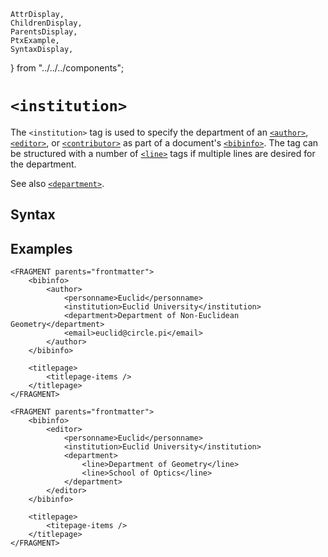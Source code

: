     AttrDisplay,
    ChildrenDisplay,
    ParentsDisplay,
    PtxExample,
    SyntaxDisplay,
} from "../../../components";

# `<institution>`

The `<institution>` tag is used to specify the department of an [`<author>`](./author), [`<editor>`](./editor), or [`<contributor>`](./contributor) as part of a document's [`<bibinfo>`](./bibinfo).  The tag can be structured with a number of [`<line>`](./line) tags if multiple lines are desired for the department.

See also [`<department>`](./department).

## Syntax

<SyntaxDisplay name="institution" />

## Examples

```ptx-example {3}
<FRAGMENT parents="frontmatter">
    <bibinfo>
        <author>
            <personname>Euclid</personname>
            <institution>Euclid University</institution>
            <department>Department of Non-Euclidean Geometry</department>
            <email>euclid@circle.pi</email>
        </author>
    </bibinfo>

    <titlepage>
        <titlepage-items />
    </titlepage>
</FRAGMENT>
```

```ptx-example
<FRAGMENT parents="frontmatter">
    <bibinfo>
        <editor>
            <personname>Euclid</personname>
            <institution>Euclid University</institution>
            <department>
                <line>Department of Geometry</line>
                <line>School of Optics</line>
            </department>
        </editor>
    </bibinfo>

    <titlepage>
        <titepage-items />
    </titlepage>
</FRAGMENT>
```